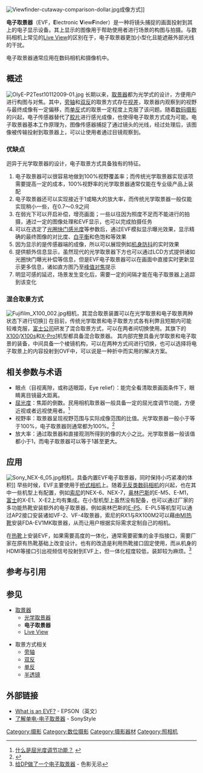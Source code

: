 {{refimprove|time=2014-06-03T23:59:42+00:00}}
[[File:Viewfinder-cutaway-comparison-dollar.jpg|thumb]]成像方式]]

'''电子取景器'''（EVF，'''E'''lectronic '''V'''iew'''F'''inder）是一种将镜头捕捉的画面投射到其上的电子显示设备。其上显示的图像用于帮助使用者进行场景的构图与拍摄。与数码相机上常见的[[Live_View|Live View]]的区别在于，电子取景器更加小型化且能遮蔽外部光线的干扰。

电子取景器通常应用在数码相机和摄像机中。
==概述==
[[File:OlyE-P2Test10112009-01.jpg|thumb]]
长期以来，[[取景器|取景器]]都为光学式的设计，方便用户进行构图与对焦。其中，[[旁轴|旁轴]]和[[双反|双反]]的取景方式存在[[视差|视差]]，取景器内观察到的视野与最终成像有一定偏移，而[[单反相机|单反]]式的取景一定程度上克服了该问题。随着[[数码摄影|数码摄影]]的兴起，电子传感器替代了[[胶片|胶片]]进行感光成像，也使得电子取景方式成为可能。电子取景器基本工作原理为，图像传感器捕捉了通过镜头的光线，经过处理后，该图像被传输投射到取景器上，可以让使用者通过目镜观察到。
===优缺点===
迥异于光学取景器的设计，电子取景方式具备独有的特征。
#电子取景器可以很容易地做到100%视野覆盖率；而传统光学取景器实现该项需要提高一定的成本，100%视野率的光学取景器通常仅能在专业级产品上装配
#电子取景器还可以实现接近于1或略大的放大率，而传统光学取景器一般仅能实现稍小一些，在0.7～0.9之间
#在弱光下可以开启补偿，增亮画面；一些以往因为照度不足而不能进行的拍摄，通过一定的图像处理和EVF显示，也可以完成拍摄任务
#可以在选定了[[光圈|光圈]][[快门|快门]][[感光度|感光度]]等参数后，通过EVF模拟显示曝光效果，显示精确的最终图像的对比度、[[白平衡|白平衡]]和色饱和等效果
#因为显示的是传感器端的成像，所以可以展现例如[[机身防抖|机身防抖]]的实时效果
#提供额外信息显示，虽然现代的光学取景器下方也可以通过LCD方式提供诸如光圈快门曝光补偿等信息，但是EVF电子取景器可以在画面中直接实时更新显示更多信息，诸如直方图乃至[[峰值对焦|峰值对焦]]提示
#明显可感的延迟，场景发生变化后，需要一定的间隔才能在电子取景器上追踪到该变化
===混合取景方式===
[[File:Fujifilm_X100_002.jpg|thumb]]相机，其混合取景装置可以在光学取景和电子取景两种状态下进行切换]]
在目前，传统光学取景和电子取景方式各有利弊且短期内可能较难克服，[[富士胶片|富士公司]]研发了混合取景方式，可以在两者间切换使用。其旗下的[[Fujifilm_FinePix_X100|X100]]/[[Fujifilm_X100S|X100s]]和[[X-Pro1|X-Pro1]]机型都具备混合取景器。
其内部完整具备光学取景和电子取景的装备，中间具备一个棱镜机构，可以在两种方式间进行切换，也可以选择将电子取景上的内容投射到OVF中，可以说是一种折中而实用的解决方案。

==相关参数与术语==
*眼点（目视离隙，或称适眼距，Eye relief）：能完全看清取景画面条件下，眼睛离目镜最大距离。
*[[屈光度|屈光度]]：焦距的倒数。民用相机取景器一般具备一定的屈光度调节功能，方便近视或者远视使用者。<ref>[http://www.xiangji.cn/school/20091016933267341.html 什么是屈光度调节功能？] {{webarchive|url=https://web.archive.org/web/20111222124310/http://www.xiangji.cn/school/20091016933267341.html |date=2011-12-22 }}</ref>
*视野率：取景器呈现视野范围与实际成像范围的比值。光学取景器一般小于等于100%，电子取景器则通常都为100%。<ref>{{Cite web |url=http://www.xiangji.cn/school/2011751055527341.html |title=什么是视野率？ |accessdate=2014-06-03 |archive-date=2013-09-29 |archive-url=https://web.archive.org/web/20130929042208/http://www.xiangji.cn/school/2011751055527341.html |dead-url=yes }}</ref>
*放大率：通过取景器和直接观测所得到的像的大小之比。光学取景器一般该值都小于1，而电子取景器可以等于1甚至更大。

==应用==
[[File:Sony_NEX-6_05.jpg|thumb]]相机，具备内置EVF电子取景器，同时保持小巧紧凑的体积]]
早些时候，EVF主要使用于[[桥式相机|桥式相机]]上。随着[[无反光镜可换镜头相机|无反类数码相机]]的兴起，也在其中一些机型上有配置，例如[[索尼|索尼]]的NEX-6、NEX-7，[[奥林巴斯|奥林巴斯]]的E-M5、E-M1，[[富士|富士]]的X-E1、X-E2上均有集成。在小型机型上虽然没有配备，也可以通过厂家的多功能热靴安装额外的电子取景器，例如奥林巴斯的[[奥林巴斯_PEN_E-P5|E-P5]]、E-PL5等机型可以通过AP2接口安装诸如VF-2、VF-4取景器，索尼的RX1与RX100M2可以藉由[[MI热靴|MI热靴]]安装FDA-EV1MK取景器，从而让用户根据实际需求定制自己的相机。

在[[热靴|热靴]]上安装EVF，如果需要高度的一体化，通常需要密集的金手指接口，需要厂家在原有热靴基础上改变设计。也有的改造是利用热靴接口固定使用，而从机身的HDMI等接口引出视频信号投射到EVF上，但一体化程度较低，装卸较为麻烦。<ref>[http://forum.xitek.com/thread-1308497-1-1-2.html 给DP做了一个电子取景器] {{Wayback|url=http://forum.xitek.com/thread-1308497-1-1-2.html |date=20140607011936 }} - 色影无忌</ref>

==参考与引用==
<references/>
==参见==
*[[取景器|取景器]]
**[[光学取景器|光学取景器]]
**'''电子取景器'''
**[[Live_View|Live View]]

*取景方式相关
**[[旁轴|旁轴]]
**[[双反|双反]]
**[[单反|单反]]
**[[半透镜|半透镜]]
==外部链接==
*[https://web.archive.org/web/20140606211958/http://global.epson.com/products/htps/ultimicron/evf/ What is an EVF?] - EPSON（英文）
*[http://www.sonystyle.com.cn/products/slt/slt_minisite/index.htm#/viewfinder4 了解单电-电子取景器] {{Wayback|url=http://www.sonystyle.com.cn/products/slt/slt_minisite/index.htm#/viewfinder4 |date=20140411005635 }} - SonyStyle

{{DEFAULTSORT:Electronic Viewfinder}}
[[Category:摄影|Category:摄影]]
[[Category:数位摄影|Category:数位摄影]]
[[Category:摄影器材|Category:摄影器材]]
[[Category:照相机|Category:照相机]]